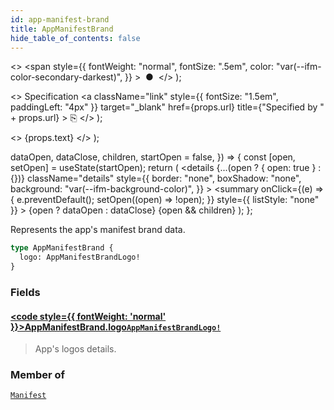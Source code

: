 ```yaml
---
id: app-manifest-brand
title: AppManifestBrand
hide_table_of_contents: false
---
```


  <>
    <span
      style={{
        fontWeight: "normal",
        fontSize: ".5em",
        color: "var(--ifm-color-secondary-darkest)",
      }}
    >
      &nbsp;●&nbsp;
    </span>
  </>
);

  <>
    Specification
    <a
      className="link"
      style={{ fontSize: "1.5em", paddingLeft: "4px" }}
      target="\_blank"
      href={props.url}
      title={"Specified by " + props.url}
    >
      ⎘
    </a>
  </>
);

  <>
    <span className={props.class}>{props.text}</span>
  </>
);


  dataOpen,
  dataClose,
  children,
  startOpen = false,
}) => {
  const [open, setOpen] = useState(startOpen);
  return (
    <details
      {...(open ? { open: true } : {})}
      className="details"
      style={{
        border: "none",
        boxShadow: "none",
        background: "var(--ifm-background-color)",
      }}
    >
      <summary
        onClick={(e) => {
          e.preventDefault();
          setOpen((open) => !open);
        }}
        style={{ listStyle: "none" }}
      >
        {open ? dataOpen : dataClose}
      </summary>
      {open && children}
    </details>
  );
};

Represents the app's manifest brand data.

<Badge text="Added in Saleor 3.14" class="secondary margin-bottom--sm" />

<FeaturePreview />

```graphql
type AppManifestBrand {
  logo: AppManifestBrandLogo!
}
```

### Fields

#### [<code style={{ fontWeight: 'normal' }}>AppManifestBrand.<b>logo</b></code>](#)<Bullet />[`AppManifestBrandLogo!`](../../../api-reference/apps/objects/app-manifest-brand-logo) <Badge class="badge badge--secondary" text="non-null"/> <Badge class="badge badge--secondary" text="object"/>

> App's logos details.
>
> <Badge text="Added in Saleor 3.14" class="secondary margin-bottom--sm" />
>
> <FeaturePreview />

### Member of

[`Manifest`](../../../api-reference/apps/objects/manifest) <Badge class="badge badge--secondary" text="object"/>

